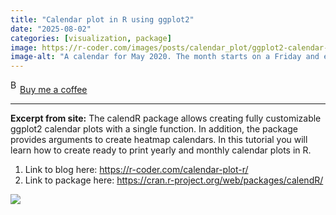 ```yaml
---
title: "Calendar plot in R using ggplot2"
date: "2025-08-02"
categories: [visualization, package]
image: https://r-coder.com/images/posts/calendar_plot/ggplot2-calendar-gradient.PNG
image-alt: "A calendar for May 2020. The month starts on a Friday and ends on a Sunday. Most days are shaded in varying shades of blue, except May 16 and 26, which are left blank, possibly indicating missing or excluded data."
---
```


<link href="https://fonts.googleapis.com/css?family=Cookie" rel="stylesheet"><a class="bmc-button" target="_blank" href="https://www.buymeacoffee.com/JoscelinRocha">![Buy me a coffee](https://cdn.buymeacoffee.com/buttons/bmc-new-btn-logo.svg){alt="Buy me a coffee" width="15" height="21"}Buy me a coffee</a>

------------------------------------------------------------------------

**Excerpt from site:** The calendR package allows creating fully customizable ggplot2 calendar plots with a single function. In addition, the package provides arguments to create heatmap calendars. In this tutorial you will learn how to create ready to print yearly and monthly calendar plots in R.

1.  Link to blog here: <https://r-coder.com/calendar-plot-r/>
2.  Link to package here: <https://cran.r-project.org/web/packages/calendR/>

![](https://r-coder.com/images/posts/calendar_plot/ggplot2-calendar-gradient.PNG){fig-alt="A calendar for May 2020. The month starts on a Friday and ends on a Sunday. Most days are shaded in varying shades of blue, except May 16 and 26, which are left blank, possibly indicating missing or excluded data."}
